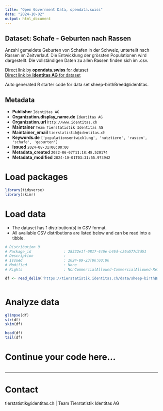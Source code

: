 ```yaml
---
title: "Open Government Data, opendata.swiss"
date: "2024-10-02"
output: html_document
---
```


## Dataset: Schafe - Geburten nach Rassen

Anzahl gemeldete Geburten von Schafen in der Schweiz, unterteilt nach Rassen im Zeitverlauf. Die Entwicklung der grössten Populationen wird dargestellt. Die vollständigen Daten zu allen Rassen finden sich im .csv.

[Direct link by **opendata.swiss** for dataset](https://opendata.swiss/de/dataset/schafe-geburten-nach-rassen)<br>
[Direct link by **Identitas AG** for dataset](https://tierstatistik.identitas.ch/)

Auto generated R starter code for data set sheep-birthBreed@identitas.

## Metadata

- **Publisher** `Identitas AG`
- **Organization.display_name.de** `Identitas AG`
- **Organization.url** `http://www.identitas.ch`
- **Maintainer** `Team Tierstatistik Identitas AG`
- **Maintainer_email** `tierstatistik@identitas.ch`
- **Keywords.de** `['populationsentwicklung', 'nutztiere', 'rassen', 'schafe', 'geburten']`
- **Issued** `2024-08-31T00:00:00`
- **Metadata_created** `2022-06-07T11:18:48.520174`
- **Metadata_modified** `2024-10-01T03:31:55.973942`


# Load packages

```r

library(tidyverse)
library(skimr)

```

# Load data

-   The dataset has 1 distribution(s) in CSV format.
-   All available CSV distributions are listed below and can be read into a tibble.

```r

# Distribution 0
# Package_id               : 28322e1f-0817-446e-b46d-c26a577d3d51
# Description              : 
# Issued                   : 2024-09-23T00:00:00
# Modified                 : None
# Rights                   : NonCommercialAllowed-CommercialAllowed-ReferenceRequired

df <- read_delim('https://tierstatistik.identitas.ch/data/sheep-birthBreed.csv')



```

# Analyze data

```r

glimpse(df)
str(df)
skim(df)

head(df)
tail(df)

```

# Continue your code here...

```r

```

------------------------------------------------------------------------

# Contact

tierstatistik@identitas.ch | Team Tierstatistik Identitas AG
